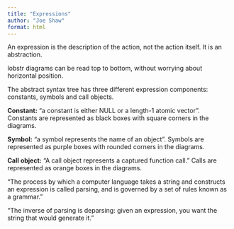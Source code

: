 ```yaml
---
title: "Expressions"
author: "Joe Shaw"
format: html
---
```


An expression is the description of the action, not the action itself. It is an abstraction.

lobstr diagrams can be read top to bottom, without worrying about horizontal position.

The abstract syntax tree has three different expression components: constants, symbols and call objects.

**Constant:** "a constant is either NULL or a length-1 atomic vector". Constants are represented as black boxes with square corners in the diagrams.

**Symbol:** "a symbol represents the name of an object". Symbols are represented as purple boxes with rounded corners in the diagrams.

**Call object:** "A call object represents a captured function call." Calls are represented as orange boxes in the diagrams.

"The process by which a computer language takes a string and constructs an expression is called parsing, and is governed by a set of rules known as a grammar."

"The inverse of parsing is deparsing: given an expression, you want the string that would generate it."

